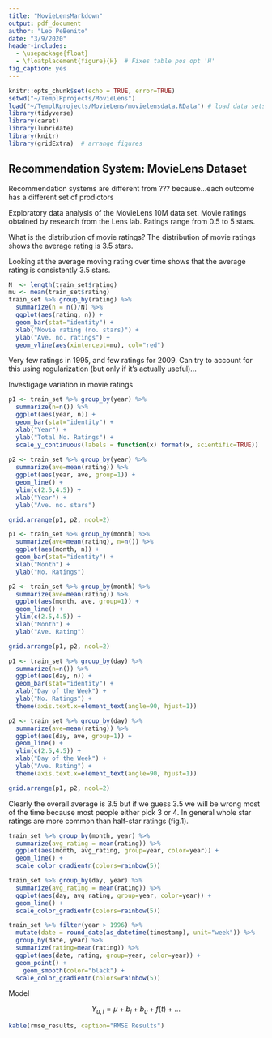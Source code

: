 ---
title: "MovieLensMarkdown"
output: pdf_document
author: "Leo PeBenito"
date: "3/9/2020"
header-includes:
  - \usepackage{float}
  - \floatplacement{figure}{H}  # Fixes table pos opt 'H'
fig_caption: yes
---

```{r setup, include=FALSE}
knitr::opts_chunk$set(echo = TRUE, error=TRUE)
setwd("~/TemplRprojects/MovieLens")
load("~/TemplRprojects/MovieLens/movielensdata.RData") # load data sets: edx, validation, train, test
library(tidyverse)
library(caret)
library(lubridate)
library(knitr)
library(gridExtra)  # arrange figures
```

## Recommendation System: MovieLens Dataset


Recommendation systems are different from ??? because...each outcome has a different set of prodictors


Exploratory data analysis of the MovieLens 10M data set.
Movie ratings obtained by research from the Lens lab.
Ratings range from 0.5 to 5 stars.

What is the distribution of movie ratings?
The distribution of movie ratings shows the average rating is 3.5 stars.

Looking at the average moving rating over time shows that the average rating is consistently 3.5 stars.

```{r, echo=FALSE, fig.align='center', out.width='0.95\\linewidth', fig.cap="Bar plot of the number of ratings with a given number of stars divided by the total number of ratings plotted v. rating as the number of stars."}
N  <- length(train_set$rating)
mu <- mean(train_set$rating)
train_set %>% group_by(rating) %>%
  summarize(n = n()/N) %>% 
  ggplot(aes(rating, n)) +
  geom_bar(stat="identity") +
  xlab("Movie rating (no. stars)") +
  ylab("Ave. no. ratings") +
  geom_vline(aes(xintercept=mu), col="red")
```

Very few ratings in 1995, and few ratings for 2009.
Can try to account for this using regularization (but only if it's actually useful)...

Investigage variation in movie ratings 
```{r year, echo=FALSE, fig.align='center', out.width='\\linewidth', fig.cap=""}
p1 <- train_set %>% group_by(year) %>%
  summarize(n=n()) %>%
  ggplot(aes(year, n)) +
  geom_bar(stat="identity") +
  xlab("Year") +
  ylab("Total No. Ratings") +
  scale_y_continuous(labels = function(x) format(x, scientific=TRUE))
  
p2 <- train_set %>% group_by(year) %>%
  summarize(ave=mean(rating)) %>%
  ggplot(aes(year, ave, group=1)) +
  geom_line() +
  ylim(c(2.5,4.5)) +
  xlab("Year") +
  ylab("Ave. no. stars")

grid.arrange(p1, p2, ncol=2)
```

```{r month, echo=FALSE, fig.align='center', out.width='0.95\\linewidth', fig.cap=""}
p1 <- train_set %>% group_by(month) %>%
  summarize(ave=mean(rating), n=n()) %>% 
  ggplot(aes(month, n)) +
  geom_bar(stat="identity") +
  xlab("Month") +
  ylab("No. Ratings")

p2 <- train_set %>% group_by(month) %>%
  summarize(ave=mean(rating)) %>% 
  ggplot(aes(month, ave, group=1)) +
  geom_line() +
  ylim(c(2.5,4.5)) +
  xlab("Month") +
  ylab("Ave. Rating")

grid.arrange(p1, p2, ncol=2)
```

```{r day, echo=FALSE, fig.align='center', out.width='0.95\\linewidth', fig.cap=""}
p1 <- train_set %>% group_by(day) %>%
  summarize(n=n()) %>% 
  ggplot(aes(day, n)) +
  geom_bar(stat="identity") +
  xlab("Day of the Week") +
  ylab("No. Ratings") +
  theme(axis.text.x=element_text(angle=90, hjust=1))

p2 <- train_set %>% group_by(day) %>%
  summarize(ave=mean(rating)) %>% 
  ggplot(aes(day, ave, group=1)) +
  geom_line() +
  ylim(c(2.5,4.5)) +
  xlab("Day of the Week") +
  ylab("Ave. Rating") +
  theme(axis.text.x=element_text(angle=90, hjust=1))

grid.arrange(p1, p2, ncol=2)
```

Clearly the overall average is 3.5 but if we guess 3.5 we will be wrong most of the time because most people either pick 3 or 4.
In general whole star ratings are more common than half-star ratings (fig.1).


```{r, echo=FALSE}
train_set %>% group_by(month, year) %>%
  summarize(avg_rating = mean(rating)) %>%
  ggplot(aes(month, avg_rating, group=year, color=year)) +
  geom_line() +
  scale_color_gradientn(colors=rainbow(5))
```

```{r, echo=FALSE}
train_set %>% group_by(day, year) %>%
  summarize(avg_rating = mean(rating)) %>%
  ggplot(aes(day, avg_rating, group=year, color=year)) +
  geom_line() +
  scale_color_gradientn(colors=rainbow(5))
```

```{r, echo=FALSE, fig.cap="fit of average rating each week using loess()"}
train_set %>% filter(year > 1996) %>%
  mutate(date = round_date(as_datetime(timestamp), unit="week")) %>%
  group_by(date, year) %>%
  summarize(rating=mean(rating)) %>%
  ggplot(aes(date, rating, group=year, color=year)) +
  geom_point() +
    geom_smooth(color="black") +
  scale_color_gradientn(colors=rainbow(5))
```

Model

$$ Y_{u,i} = \mu + b_i + b_u + f(t) + ...$$

```{r, echo=FALSE, results='asis', fig.pos='H'}
kable(rmse_results, caption="RMSE Results")
```